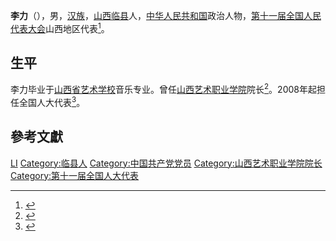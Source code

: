 {{Otheruses|other=名为李力的其他人物|李力}}

'''李力'''（{{bd|1956年|10月|}}），男，[[汉族|汉族]]，[[山西|山西]][[临县|临县]]人，[[中华人民共和国|中华人民共和国]]政治人物，[[第十一届全国人民代表大会|第十一届全国人民代表大会]]山西地区代表<ref>{{cite web|author=新华网|title=第十一届全国人大代表|url=http://news.xinhuanet.com/ziliao/2008-03/03/content_7708230.htm?node=36628|publisher=新华网|accessdate=2014-01-07|archive-date=2014-01-10|archive-url=https://web.archive.org/web/20140110211415/http://news.xinhuanet.com/ziliao/2008-03/03/content_7708230.htm?node=36628|dead-url=no}}</ref>。

== 生平 ==
李力毕业于[[山西省艺术学校|山西省艺术学校]]音乐专业。曾任[[山西艺术职业学院|山西艺术职业学院]]院长<ref>{{cite news|title=全国“两会”山西代表委员关注：李力代表|url=http://news.sohu.com/20080310/n255611630.shtml|accessdate=2014-01-07|newspaper=搜狐网|archive-date=2016-03-04|archive-url=https://web.archive.org/web/20160304192937/http://news.sohu.com/20080310/n255611630.shtml|dead-url=no}}</ref>。2008年起担任全国人大代表<ref>{{cite news|title=全国人大代表信息-李力|url= http://210.82.31.1:8084/delegate/viewDelegate.action?dbid=110248|accessdate=2013-04-05|newspaper=全国人大网|archive-url=https://web.archive.org/web/20140107051130/http://www.npc.gov.cn/delegate/viewDelegate.action?dbid=110248|archive-date=2014-01-07|dead-url=yes}}</ref>。

== 參考文獻 ==
{{reflist}}

{{Authority control}}
{{DEFAULTSORT:Li李}}
[[Category:李姓|LI]]
[[Category:临县人|Category:临县人]]
[[Category:中国共产党党员|Category:中国共产党党员]]
[[Category:山西艺术职业学院院长|Category:山西艺术职业学院院长]]
[[Category:第十一届全国人大代表|Category:第十一届全国人大代表]]